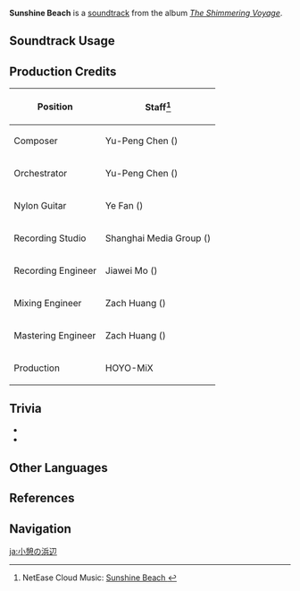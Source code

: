 {{Soundtrack Infobox
|image          = The Shimmering Voyage.png
|album          = The Shimmering Voyage
|disc           = 1
|number         = 06
|featured       =
|featured2      =
|featured3      =
|featured_disc  =
|featured_disc2 =
|featured_disc3 =
|youtube_id     = wDKpqv4-8to
|spotify_id     = 1fyDpdIbE81qHFuAVf5LB5
|previous       = Whispering Seabreeze
|next           = Ariel's Footprints
}}
'''Sunshine Beach''' is a [[soundtrack]] from the album ''[[The Shimmering Voyage]]''.

==Soundtrack Usage==
{{Soundtrack Usage
|location = Golden Apple Archipelago//night
}}

==Production Credits==
{| class="wikitable"
! Position
! Staff<ref>NetEase Cloud Music: [https://music.163.com/#/song?id=1861403398 Sunshine Beach {{zh|小憩沙滩}}]</ref>
|-
! Composer
| Yu-Peng Chen ({{zh|陈致逸}})
|-
! Orchestrator
| Yu-Peng Chen ({{zh|陈致逸}})
|-
! Nylon Guitar
| Ye Fan ({{zh|范晔}})
|-
! Recording Studio
| Shanghai Media Group ({{zh|上海广播大厦}})
|-
! Recording Engineer
| Jiawei Mo ({{zh|莫家伟}})
|-
! Mixing Engineer
| Zach Huang ({{zh|黄巍}})
|-
! Mastering Engineer
| Zach Huang ({{zh|黄巍}})
|-
! Production
| HOYO-MiX
|}

==Trivia==
* {{Transclude|Whispering Seabreeze|WhisperingSeabreezeTheme|section=1}}
* {{Transclude|Whispering Seabreeze|GAATheme2|section=1}}

==Other Languages==
{{Other Languages
|en      = Sunshine Beach
|zhs     = 小憩沙滩
|zhs_rm  = Xiǎoqì Shātān
|zht     = 小憩沙灘
|zht_rm  = Xiǎoqì Shātān
|zh_tl   = Beach of Brief Rest
|ja      = 小憩の浜辺
|ja_rm   = Shoukei no Hamabe
|ja_tl   = Beach of Brief Rest
}}

==References==
{{Reflist}}

==Navigation==
{{Soundtrack Navbox|The Shimmering Voyage|1}}

[[ja:小憩の浜辺]]